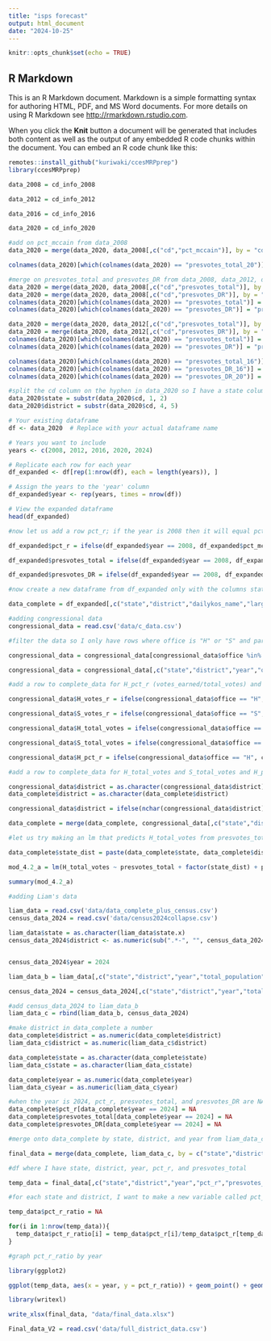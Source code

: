 ```yaml
---
title: "isps forecast"
output: html_document
date: "2024-10-25"
---
```


```r
knitr::opts_chunk$set(echo = TRUE)
```

## R Markdown

This is an R Markdown document. Markdown is a simple formatting syntax for authoring HTML, PDF, and MS Word documents. For more details on using R Markdown see <http://rmarkdown.rstudio.com>.

When you click the **Knit** button a document will be generated that includes both content as well as the output of any embedded R code chunks within the document. You can embed an R code chunk like this:

```r
remotes::install_github("kuriwaki/ccesMRPprep")
library(ccesMRPprep)
```

```r
data_2008 = cd_info_2008

data_2012 = cd_info_2012

data_2016 = cd_info_2016

data_2020 = cd_info_2020

```

```r

#add on pct_mccain from data_2008
data_2020 = merge(data_2020, data_2008[,c("cd","pct_mccain")], by = "cd", all.x = TRUE)

colnames(data_2020)[which(colnames(data_2020) == "presvotes_total_20")] = "presvotes_total_2020"

#merge on presvotes_total and presvotes_DR from data_2008, data_2012, data_2016 onto data_2020 by cd; rename presvotes_total to presvotes_total_2008, presvotes_total_2012, presvotes_total_2016, and presvotes_total_2020
data_2020 = merge(data_2020, data_2008[,c("cd","presvotes_total")], by = "cd", all.x = TRUE)
data_2020 = merge(data_2020, data_2008[,c("cd","presvotes_DR")], by = "cd", all.x = TRUE)
colnames(data_2020)[which(colnames(data_2020) == "presvotes_total")] = "presvotes_total_2008"
colnames(data_2020)[which(colnames(data_2020) == "presvotes_DR")] = "presvotes_DR_2008"

data_2020 = merge(data_2020, data_2012[,c("cd","presvotes_total")], by = "cd", all.x = TRUE)
data_2020 = merge(data_2020, data_2012[,c("cd","presvotes_DR")], by = "cd", all.x = TRUE)
colnames(data_2020)[which(colnames(data_2020) == "presvotes_total")] = "presvotes_total_2012"
colnames(data_2020)[which(colnames(data_2020) == "presvotes_DR")] = "presvotes_DR_2012"

colnames(data_2020)[which(colnames(data_2020) == "presvotes_total_16")] = "presvotes_total_2016"
colnames(data_2020)[which(colnames(data_2020) == "presvotes_DR_16")] = "presvotes_DR_2016"
colnames(data_2020)[which(colnames(data_2020) == "presvotes_DR_20")] = "presvotes_DR_2020"

```


```r

#split the cd column on the hyphen in data_2020 so I have a state column, the first two characters and a district column, the last two characters
data_2020$state = substr(data_2020$cd, 1, 2)
data_2020$district = substr(data_2020$cd, 4, 5)
```

```r

# Your existing dataframe
df <- data_2020  # Replace with your actual dataframe name

# Years you want to include
years <- c(2008, 2012, 2016, 2020, 2024)

# Replicate each row for each year
df_expanded <- df[rep(1:nrow(df), each = length(years)), ]

# Assign the years to the 'year' column
df_expanded$year <- rep(years, times = nrow(df))

# View the expanded dataframe
head(df_expanded)

```

```r
#now let us add a row pct_r; if the year is 2008 then it will equal pct_mccain, if the year is 2012 then it will equal pct_romney, if the year is 2016 then it will equal pct_trump16, and if the year is 2020 then it will equal pct_trump; similarly, let us add a row presvotes_total; if the year is 2008 then it will equal presvotes_total_2008, if the year is 2012 then it will equal presvotes_total_2012, if the year is 2016 then it will equal presvotes_total_2016, and if the year is 2020 then it will equal presvotes_total_2020

df_expanded$pct_r = ifelse(df_expanded$year == 2008, df_expanded$pct_mccain, ifelse(df_expanded$year == 2012, df_expanded$pct_romney, ifelse(df_expanded$year == 2016, df_expanded$pct_trump16, df_expanded$pct_trump)))

df_expanded$presvotes_total = ifelse(df_expanded$year == 2008, df_expanded$presvotes_total_2008, ifelse(df_expanded$year == 2012, df_expanded$presvotes_total_2012, ifelse(df_expanded$year == 2016, df_expanded$presvotes_total_2016, df_expanded$presvotes_total_2020)))

df_expanded$presvotes_DR = ifelse(df_expanded$year == 2008, df_expanded$presvotes_DR_2008, ifelse(df_expanded$year == 2012, df_expanded$presvotes_DR_2012, ifelse(df_expanded$year == 2016, df_expanded$presvotes_DR_2016, df_expanded$presvotes_DR_2020)))

```

```r
#now create a new dataframe from df_expanded only with the columns state, district, dailykos_name, largest_place, year, pct_r, and presvotes_total

data_complete = df_expanded[,c("state","district","dailykos_name","largest_place","year","pct_r","presvotes_total", "presvotes_DR")]

```

```r
#adding congressional data
congressional_data = read.csv('data/c_data.csv')

#filter the data so I only have rows where office is "H" or "S" and party formal is "R"; then return only the columns state, district, year, office, incumbency, votes_earned, and total votes

congressional_data = congressional_data[congressional_data$office %in% c("H","S") & congressional_data$party_formal == "R" & congressional_data$year %in% c(2008, 2012, 2016, 2020),]

congressional_data = congressional_data[,c("state","district","year","office","incumbency","votes_earned","total_votes")]

```

```r
#add a row to complete_data for H_pct_r (votes_earned/total_votes) and S_pct_r (votes_earned/total_votes) and H_total_votes and S_total_votes

congressional_data$H_votes_r = ifelse(congressional_data$office == "H", congressional_data$votes_earned, NA)

congressional_data$S_votes_r = ifelse(congressional_data$office == "S", congressional_data$votes_earned, NA)

congressional_data$H_total_votes = ifelse(congressional_data$office == "H", congressional_data$total_votes, NA)

congressional_data$S_total_votes = ifelse(congressional_data$office == "S", congressional_data$total_votes, NA)

congressional_data$H_pct_r = ifelse(congressional_data$office == "H", congressional_data$votes_earned/congressional_data$total_votes, NA)

```

```r

#add a row to complete_data for H_total_votes and S_total_votes and H_pct_r and S_pct_r; merge on state, district, and year; if there is no match, then NA

congressional_data$district = as.character(congressional_data$district)
data_complete$district = as.character(data_complete$district)

congressional_data$district = ifelse(nchar(congressional_data$district) == 1, paste("0",congressional_data$district,sep = ""), congressional_data$district)

data_complete = merge(data_complete, congressional_data[,c("state","district","year","H_votes_r", "H_pct_r","H_total_votes","incumbency")], by = c("state","district","year"), all.x = TRUE)

```

```r

#let us try making an lm that predicts H_total_votes from presvotes_total, state, and pct_r

data_complete$state_dist = paste(data_complete$state, data_complete$district, sep = "")

mod_4.2_a = lm(H_total_votes ~ presvotes_total + factor(state_dist) + pct_r, data = data_complete)

summary(mod_4.2_a)


```

```r
#adding Liam's data

liam_data = read.csv('data/data_complete_plus_census.csv')
census_data_2024 = read.csv('data/census2024collapse.csv')

liam_data$state = as.character(liam_data$state.x)
census_data_2024$district <- as.numeric(sub(".*-", "", census_data_2024$cd))


census_data_2024$year = 2024

liam_data_b = liam_data[,c("state","district","year","total_population","pct_male", "pct_18_and_older", "pct_senior", "median_age", "pct_white", "pct_black", "pct_amer_indian", "pct_asian", "pct_pi", "pct_latino", "total_housing_units", "est_voting_age_pop", "voting_age_pop_over_total")]

census_data_2024 = census_data_2024[,c("state","district","year","total_population","pct_male", "pct_18_and_older", "pct_senior", "median_age", "pct_white", "pct_black", "pct_amer_indian", "pct_asian", "pct_pi", "pct_latino", "total_housing_units", "est_voting_age_pop", "voting_age_pop_over_total")]

#add census_data_2024 to liam_data_b
liam_data_c = rbind(liam_data_b, census_data_2024)

```

```r

#make district in data_complete a number
data_complete$district = as.numeric(data_complete$district)
liam_data_c$district = as.numeric(liam_data_c$district)

data_complete$state = as.character(data_complete$state)
liam_data_c$state = as.character(liam_data_c$state)

data_complete$year = as.numeric(data_complete$year)
liam_data_c$year = as.numeric(liam_data_c$year)

#when the year is 2024, pct_r, presvotes_total, and presvotes_DR are NA
data_complete$pct_r[data_complete$year == 2024] = NA
data_complete$presvotes_total[data_complete$year == 2024] = NA
data_complete$presvotes_DR[data_complete$year == 2024] = NA

#merge onto data_complete by state, district, and year from liam_data_c total_population, pct_male, pct_pct_18_and_older, pct_senior, median_age, pct_white, pct_black, pct_amer_indian, pct_asian, pct_pi, pct_latino, total_housing_units, est_voting_age_pop, voting_age_pop_over_total

final_data = merge(data_complete, liam_data_c, by = c("state","district","year"), all.x = TRUE)

```

```r
#df where I have state, district, year, pct_r, and presvotes_total

temp_data = final_data[,c("state","district","year","pct_r","presvotes_total")]

#for each state and district, I want to make a new variable called pct_r_ratio that is the pct_r in that row divided by the pct_r in the row where year is 2008 for that same state and district

temp_data$pct_r_ratio = NA

for(i in 1:nrow(temp_data)){
  temp_data$pct_r_ratio[i] = temp_data$pct_r[i]/temp_data$pct_r[temp_data$year == 2008 & temp_data$state == temp_data$state[i] & temp_data$district == temp_data$district[i]]
}

#graph pct_r_ratio by year

library(ggplot2)

ggplot(temp_data, aes(x = year, y = pct_r_ratio)) + geom_point() + geom_smooth(method = "lm")

```











```r
library(writexl)

write_xlsx(final_data, "data/final_data.xlsx")

```

```r
Final_data_V2 = read.csv('data/full_district_data.csv')

```





